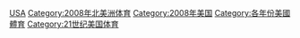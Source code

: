 {{Portal|美國}}
{{Year by category
|m=2
|c=0
|d=0
|y=8
|cat=美國體育
|sortkey=體育
|parent=各年份美國體育
|subcat=2008年美國
}}


[[Category:2008年各國體育|USA]]
[[Category:2008年北美洲体育|Category:2008年北美洲体育]]
[[Category:2008年美国|Category:2008年美国]]
[[Category:各年份美國體育|Category:各年份美國體育]]
[[Category:21世纪美国体育|Category:21世纪美国体育]]